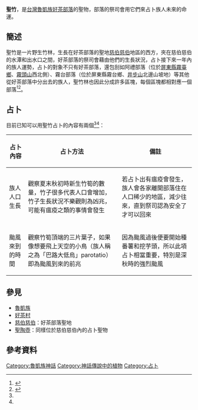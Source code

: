 '''聖竹'''，是[[台灣|台灣]][[魯凱族|魯凱族]][[好茶村|好茶部落]]的聖物，部落的祭司會用它們來占卜族人未來的命運。
==簡述==
聖竹是一片野生竹林，生長在好茶部落的聖地[[慈伯慈伯|慈伯慈伯]]地區的西方，夾在慈伯慈伯的水潭和出水口之間，好茶部落的祭司會藉由他們的生長狀況，占卜接下來一年內的族人運勢，占卜的對象不只有好茶部落，還包刮如阿禮部落（位於[[屏東縣|屏東縣]][[霧臺鄉|霧臺鄉]]、[[霧頭山|霧頭山]]西北側）、霧台部落（位於屏東縣霧台鄉、[[井步山|井步山]]北邊山坡地）等其他從好茶部落中分出去的族人，聖竹林也因此分成許多區塊，每個區塊都相對應一個部落<ref name="雲豹的傳人">{{cite book|last=|first=|date=1992-04|title=雲豹的傳人|url=https://tiprc.apc.gov.tw/resource/book/%E9%9B%B2%E8%B1%B9%E7%9A%84%E5%82%B3%E4%BA%BA|location=|publisher=晨星|page=|isbn=9575835425|author=奧威尼.卡露斯盎}}</ref><ref name="魯凱族神話與傳說">{{cite book |author=[[達西烏拉彎‧畢馬|達西烏拉彎‧畢馬]](田哲益) |title=《魯凱族神話與傳說》 |url=https://www.books.com.tw/products/0010228711?sloc=main |publisher=[[晨星|晨星]] |year=2003-08-01 |isbn=9789574554768 }}</ref>。
==占卜==
目前已知可以用聖竹占卜的內容有兩個<ref name="雲豹的傳人"/><ref name="魯凱族神話與傳說"/>：
{| class="wikitable sortable"
!占卜內容!!占卜方法!!備註
|-
|族人人口生長
|觀察夏末秋初時新生竹筍的數量，竹子很多代表人口會增加，竹子生長狀況不樂觀則為凶兆，可能有瘟疫之類的事情會發生
|若占卜出有瘟疫會發生，族人會各家離開部落住在人口稀少的地區，減少往來，直到祭司認為安全了才可以回來
|-
|颱風來到的時間
|觀察竹筍頂端的三片葉子，如果像想要飛上天空的小鳥（族人稱之為「巴路大低烏」parotatio）即為颱風到來的前兆
|因為颱風過後便要開始種番薯和挖芋頭，所以此項占卜相當重要，特別是深秋時的強烈颱風
|}

==參見==
*[[魯凱族|魯凱族]]
*[[好茶村|好茶村]]
*[[慈伯慈伯|慈伯慈伯]]：好茶部落聖地
*[[聖陶壺|聖陶壺]]：同樣位於慈伯慈伯內的占卜聖物
==參考資料==
{{reflist}}

{{Myth-stub}}
{{魯凱族神話}}
[[Category:魯凱族神話|Category:魯凱族神話]]
[[Category:神話傳說中的植物|Category:神話傳說中的植物]]
[[Category:占卜|Category:占卜]]